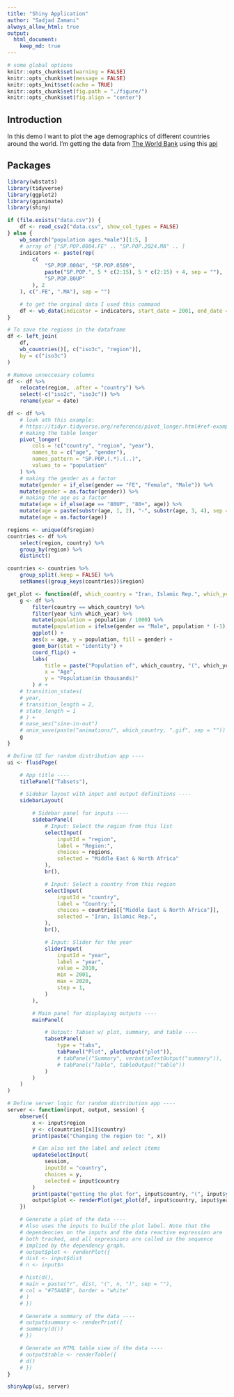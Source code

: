 ```yaml
---
title: "Shiny Application"
author: "Sadjad Zamani"
always_allow_html: true
output: 
  html_document:
    keep_md: true
---
```

```r
# some global options
knitr::opts_chunk$set(warning = FALSE)
knitr::opts_chunk$set(message = FALSE)
knitr::opts_knit$set(cache = TRUE)
knitr::opts_chunk$set(fig.path = "./figure/")
knitr::opts_chunk$set(fig.align = "center")
```


## Introduction
In this demo I want to plot the age demographics of different countries around the world.
I'm getting the data from [The World Bank](https://www.worldbank.org/en/home) using this [api](https://github.com/gshs-ornl/wbstats)


## Packages
```r
library(wbstats)
library(tidyverse)
library(ggplot2)
library(gganimate)
library(shiny)
```

```r
if (file.exists("data.csv")) {
    df <- read_csv2("data.csv", show_col_types = FALSE)
} else {
    wb_search("population ages.*male")[1:5, ]
    # array of ["SP.POP.0004.FE" .. "SP.POP.2024.MA" .. ]
    indicators <- paste(rep(
        c(
            "SP.POP.0004", "SP.POP.0509",
            paste("SP.POP.", 5 * c(2:15), 5 * c(2:15) + 4, sep = ""),
            "SP.POP.80UP"
        ), 2
    ), c(".FE", ".MA"), sep = "")

    # to get the orginal data I used this command
    df <- wb_data(indicator = indicators, start_date = 2001, end_date = 2020)
}

# To save the regions in the dataframe
df <- left_join(
    df,
    wb_countries()[, c("iso3c", "region")],
    by = c("iso3c")
)

# Remove unneccesary columns
df <- df %>%
    relocate(region, .after = "country") %>%
    select(-c("iso2c", "iso3c")) %>%
    rename(year = date)
```

```r
df <- df %>%
    # look ath this example:
    # https://tidyr.tidyverse.org/reference/pivot_longer.html#ref-examples
    # making the table longer
    pivot_longer(
        cols = !c("country", "region", "year"),
        names_to = c("age", "gender"),
        names_pattern = "SP.POP.(.*).(..)",
        values_to = "population"
    ) %>%
    # making the gender as a factor
    mutate(gender = if_else(gender == "FE", "Female", "Male")) %>%
    mutate(gender = as.factor(gender)) %>%
    # making the age as a factor
    mutate(age = if_else(age == "80UP", "80+", age)) %>%
    mutate(age = paste(substr(age, 1, 2), "-", substr(age, 3, 4), sep = "")) %>%
    mutate(age = as.factor(age))
```
```r
regions <- unique(df$region)
countries <- df %>%
    select(region, country) %>%
    group_by(region) %>%
    distinct()

countries <- countries %>%
    group_split(.keep = FALSE) %>%
    setNames((group_keys(countries))$region)
```

```r
get_plot <- function(df, which_country = "Iran, Islamic Rep.", which_year = 2010) {
    g <- df %>%
        filter(country == which_country) %>%
        filter(year %in% which_year) %>%
        mutate(population = population / 1000) %>%
        mutate(population = ifelse(gender == "Male", population * (-1), population * 1)) %>%
        ggplot() +
        aes(x = age, y = population, fill = gender) +
        geom_bar(stat = "identity") +
        coord_flip() +
        labs(
            title = paste("Population of", which_country, "(", which_year, ")"),
            x = "Age",
            y = "Population(in thousands)"
        ) # +
    # transition_states(
    # year,
    # transition_length = 2,
    # state_length = 1
    # ) +
    # ease_aes("sine-in-out")
    # anim_save(paste("animations/", which_country, ".gif", sep = ""))
    g
}
```


```r
# Define UI for random distribution app ----
ui <- fluidPage(

    # App title ----
    titlePanel("Tabsets"),

    # Sidebar layout with input and output definitions ----
    sidebarLayout(

        # Sidebar panel for inputs ----
        sidebarPanel(
            # Input: Select the region from this list
            selectInput(
                inputId = "region",
                label = "Region:",
                choices = regions,
                selected = "Middle East & North Africa"
            ),
            br(),

            # Input: Select a country from this region
            selectInput(
                inputId = "country",
                label = "Country:",
                choices = countries[["Middle East & North Africa"]],
                selected = "Iran, Islamic Rep.",
            ),
            br(),

            # Input: Slider for the year
            sliderInput(
                inputId = "year",
                label = "year",
                value = 2010,
                min = 2001,
                max = 2020,
                step = 1,
            )
        ),

        # Main panel for displaying outputs ----
        mainPanel(

            # Output: Tabset w/ plot, summary, and table ----
            tabsetPanel(
                type = "tabs",
                tabPanel("Plot", plotOutput("plot")),
                # tabPanel("Summary", verbatimTextOutput("summary")),
                # tabPanel("Table", tableOutput("table"))
            )
        )
    )
)
```
```r
# Define server logic for random distribution app ----
server <- function(input, output, session) {
    observe({
        x <- input$region
        y <- c(countries[[x]]$country)
        print(paste("Changing the region to: ", x))

        # Can also set the label and select items
        updateSelectInput(
            session,
            inputId = "country",
            choices = y,
            selected = input$country
        )
        print(paste("getting the plot for", input$country, "(", input$year, ")"))
        output$plot <- renderPlot(get_plot(df, input$country, input$year))
    })

    # Generate a plot of the data ----
    # Also uses the inputs to build the plot label. Note that the
    # dependencies on the inputs and the data reactive expression are
    # both tracked, and all expressions are called in the sequence
    # implied by the dependency graph.
    # output$plot <- renderPlot({
    # dist <- input$dist
    # n <- input$n

    # hist(d(),
    # main = paste("r", dist, "(", n, ")", sep = ""),
    # col = "#75AADB", border = "white"
    # )
    # })

    # Generate a summary of the data ----
    # output$summary <- renderPrint({
    # summary(d())
    # })

    # Generate an HTML table view of the data ----
    # output$table <- renderTable({
    # d()
    # })
}
```

```r
shinyApp(ui, server)
```
